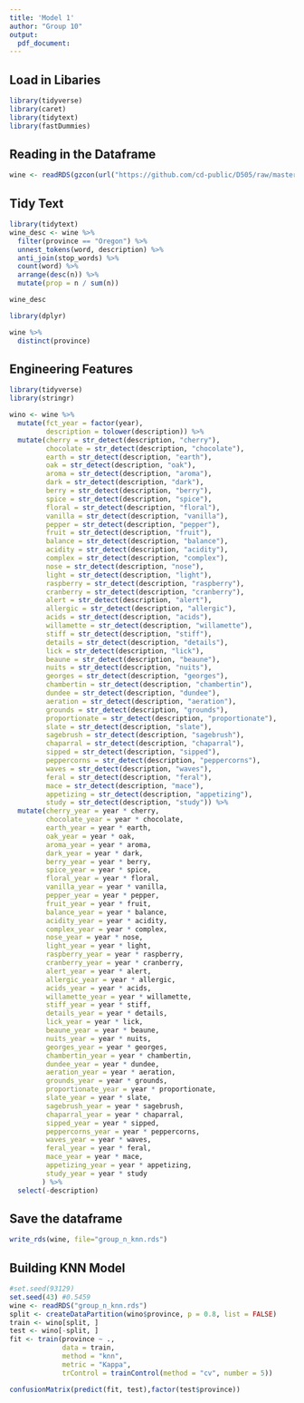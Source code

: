 ```yaml
---
title: 'Model 1'
author: "Group 10" 
output:
  pdf_document:
---
```


## Load in Libaries
```r
library(tidyverse)
library(caret)
library(tidytext)
library(fastDummies)
```

## Reading in the Dataframe
```r
wine <- readRDS(gzcon(url("https://github.com/cd-public/D505/raw/master/dat/model.rds")))
```


## Tidy Text
```r
library(tidytext)
wine_desc <- wine %>%
  filter(province == "Oregon") %>%
  unnest_tokens(word, description) %>%
  anti_join(stop_words) %>%
  count(word) %>%
  arrange(desc(n)) %>%
  mutate(prop = n / sum(n))

wine_desc
```
```r
library(dplyr)

wine %>%
  distinct(province)
```


## Engineering Features

```r
library(tidyverse)
library(stringr)

wino <- wine %>%
  mutate(fct_year = factor(year),
         description = tolower(description)) %>%
  mutate(cherry = str_detect(description, "cherry"),
         chocolate = str_detect(description, "chocolate"),
         earth = str_detect(description, "earth"),
         oak = str_detect(description, "oak"),
         aroma = str_detect(description, "aroma"),
         dark = str_detect(description, "dark"),
         berry = str_detect(description, "berry"),
         spice = str_detect(description, "spice"),
         floral = str_detect(description, "floral"),
         vanilla = str_detect(description, "vanilla"),
         pepper = str_detect(description, "pepper"),
         fruit = str_detect(description, "fruit"),
         balance = str_detect(description, "balance"),
         acidity = str_detect(description, "acidity"),
         complex = str_detect(description, "complex"),
         nose = str_detect(description, "nose"),
         light = str_detect(description, "light"),
         raspberry = str_detect(description, "raspberry"),
         cranberry = str_detect(description, "cranberry"),
         alert = str_detect(description, "alert"),
         allergic = str_detect(description, "allergic"),
         acids = str_detect(description, "acids"),
         willamette = str_detect(description, "willamette"),
         stiff = str_detect(description, "stiff"),
         details = str_detect(description, "details"),
         lick = str_detect(description, "lick"),
         beaune = str_detect(description, "beaune"),
         nuits = str_detect(description, "nuits"),
         georges = str_detect(description, "georges"),
         chambertin = str_detect(description, "chambertin"),
         dundee = str_detect(description, "dundee"),
         aeration = str_detect(description, "aeration"),
         grounds = str_detect(description, "grounds"),
         proportionate = str_detect(description, "proportionate"),
         slate = str_detect(description, "slate"),
         sagebrush = str_detect(description, "sagebrush"),
         chaparral = str_detect(description, "chaparral"),
         sipped = str_detect(description, "sipped"),
         peppercorns = str_detect(description, "peppercorns"),
         waves = str_detect(description, "waves"),
         feral = str_detect(description, "feral"),
         mace = str_detect(description, "mace"),
         appetizing = str_detect(description, "appetizing"),
         study = str_detect(description, "study")) %>%
  mutate(cherry_year = year * cherry, 
         chocolate_year = year * chocolate,
         earth_year = year * earth,
         oak_year = year * oak,
         aroma_year = year * aroma, 
         dark_year = year * dark,
         berry_year = year * berry,
         spice_year = year * spice,
         floral_year = year * floral,
         vanilla_year = year * vanilla,
         pepper_year = year * pepper,
         fruit_year = year * fruit,
         balance_year = year * balance,
         acidity_year = year * acidity,
         complex_year = year * complex,
         nose_year = year * nose,
         light_year = year * light,
         raspberry_year = year * raspberry,
         cranberry_year = year * cranberry,
         alert_year = year * alert,
         allergic_year = year * allergic,
         acids_year = year * acids,
         willamette_year = year * willamette,
         stiff_year = year * stiff,
         details_year = year * details,
         lick_year = year * lick,
         beaune_year = year * beaune,
         nuits_year = year * nuits,
         georges_year = year * georges,
         chambertin_year = year * chambertin,
         dundee_year = year * dundee,
         aeration_year = year * aeration,
         grounds_year = year * grounds,
         proportionate_year = year * proportionate,
         slate_year = year * slate,
         sagebrush_year = year * sagebrush,
         chaparral_year = year * chaparral,
         sipped_year = year * sipped,
         peppercorns_year = year * peppercorns,
         waves_year = year * waves,
         feral_year = year * feral,
         mace_year = year * mace,
         appetizing_year = year * appetizing,
         study_year = year * study
        ) %>%
  select(-description)
```

## Save the dataframe

```r
write_rds(wine, file="group_n_knn.rds")
```

## Building KNN Model
```r
#set.seed(93129)
set.seed(43) #0.5459 
wine <- readRDS("group_n_knn.rds")
split <- createDataPartition(wino$province, p = 0.8, list = FALSE)
train <- wino[split, ]
test <- wino[-split, ]
fit <- train(province ~ .,
             data = train, 
             method = "knn",
             metric = "Kappa",
             trControl = trainControl(method = "cv", number = 5))

confusionMatrix(predict(fit, test),factor(test$province))
```





